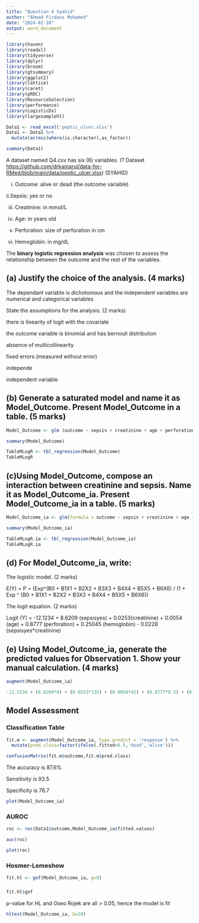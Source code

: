 ```yaml
---
title: "Question 4 Syahid"
author: "Ahmad Firdaus Mohamed"
date: "2024-02-10"
output: word_document
---
```


```r
library(haven)
library(readxl)
library(tidyverse)
library(dplyr)
library(broom)
library(gtsummary)
library(ggplot2)
library(lattice)
library(caret)
library(pROC)
library(ResourceSelection)
library(performance)
library(LogisticDx)
library(largesamplehl)

```

```r
Data1 <- read_excel('peptic_ulcer.xlsx')
Data1 <- Data1 %>%
  mutate(across(where(is.character),as_factor))
```

```r
summary(Data1)
```

A dataset named Q4.csv has six (6) variables. (? Dataset <https://github.com/drkamarul/data-for-RMed/blob/main/data/peptic_ulcer.xlsx>) (SYAHID)

i. Outcome: alive or dead (the outcome variable)

ii.Sepsis: yes or no

iii. Creatinine: in mmol/L

iv. Age: in years old

v. Perforation: size of perforation in cm

vi. Hemoglobin: in mg/dL

The **binary logistic regression analysis** was chosen to assess the relationship between the outcome and the rest of the variables.

## (a) Justify the choice of the analysis. (4 marks)

The dependant variable is dichotomous and the independent variables are numerical and categorical variables

State the assumptions for the analysis. (2 marks)

there is linearity of logit with the covariate

the outcome variable is binomial and has bernouli distribution

absence of multicollinearity

fixed errors (measured without error)

independe

independent variable

## (b) Generate a saturated model and name it as Model_Outcome. Present Model_Outcome in a table. (5 marks)

```r
Model_Outcome <- glm (outcome ~ sepsis + creatinine + age + perforation + hemoglobin, family = binomial(link='logit'), data = Data1) 

```

```r
summary(Model_Outcome)
```

```r
TableMLogR <- tbl_regression(Model_Outcome)
TableMLogR
```

## (c)Using Model_Outcome, compose an interaction between creatinine and sepsis. Name it as Model_Outcome_ia. Present Model_Outcome_ia in a table. (5 marks)

```r
Model_Outcome_ia <- glm(formula = outcome ~ sepsis + creatinine + age + perforation + hemoglobin + creatinine:sepsis , family = binomial(link = "logit"), data = Data1)
```

```r
summary(Model_Outcome_ia)
```

```r
TableMLogR.ia <- tbl_regression(Model_Outcome_ia)
TableMLogR.ia
```

## (d) For Model_Outcome_ia, write:

The logistic model. (2 marks)

E(Y) = P = (Exp\^(B0 + B1X1 + B2X2 + B3X3 + B4X4 + B5X5 + B6X6) / (1 + Exp \^ (B0 + B1X1 + B2X2 + B3X3 + B4X4 + B5X5 + B6X6))

The logit equation. (2 marks)

Logit (Y) = -12.1234 + 8.6209 (sepsisyes) + 0.0253(creatinine) + 0.0054 (age) + 0.8777 (perforation) + 0.25045 (hemoglobin) - 0.0228 (sepsisyes\*creatinine)

## (e) Using Model_Outcome_ia, generate the predicted values for Observation 1. Show your manual calculation. (4 marks)

```r
augment(Model_Outcome_ia)
```

```r
-12.1234 + (8.6209*0) + (0.0253*135) + (0.0054*42) + (0.8777*0.5) + (0.25045*18) - (0.0228*0*135)
```

## Model Assessment

### Classification Table

```r
fit.m <- augment(Model_Outcome_ia, type.predict = 'response') %>%
  mutate(pred.class=factor(ifelse(.fitted>0.5,'dead','alive')))
```

```r
confusionMatrix(fit.m$outcome,fit.m$pred.class)
```

The accuracy is 87.6%

Sensitivity is 93.5

Specificity is 76.7

```r
plot(Model_Outcome_ia)
```

### AUROC

```r
roc <- roc(Data1$outcome,Model_Outcome_ia$fitted.values)
```

```r
auc(roc)
```

```r
plot(roc)
```

### Hosmer-Lemeshow

```r
fit.hl <- gof(Model_Outcome_ia, g=8)
```

### 

```r
fit.hl$gof
```

p-value for HL and Oseo Rojek are all \> 0.05, hence the model is fit

```r
hltest(Model_Outcome_ia, G=10)
```
